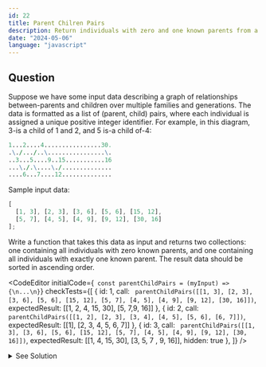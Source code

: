 ```yaml
---
id: 22
title: Parent Chilren Pairs 
description: Return individuals with zero and one known parents from a list of parent-child pairs.
date: "2024-05-06"
language: "javascript"
---
```


## Question
Suppose we have some input data describing a graph of relationships between-parents and children over multiple families and generations. The data is formatted as a list of (parent, child) pairs, where each individual is assigned a unique positive integer identifier.
For example, in this diagram, 3-is a child of 1 and 2, and 5 is-a child of-4:
```mathematica
1...2....4................30.
.\./.../..\................\.
..3...5....9..15...........16
...\./.\....\./..............
....6...7....12..............
```

Sample input data:

```javascript
[
  [1, 3], [2, 3], [3, 6], [5, 6], [15, 12],
  [5, 7], [4, 5], [4, 9], [9, 12], [30, 16]
];
```

Write a function that takes this data as input and returns two collections: 
one containing all individuals with zero known parents, and one containing 
all individuals with exactly one known parent. The result data should be
sorted in ascending order.

<CodeEditor 
    initialCode={`
const parentChildPairs = (myInput) => {\n...\n}`}
    checkTests={[
        {
       id: 1,
        call: `
        parentChildPairs([[1, 3], [2, 3], [3, 6], [5, 6], [15, 12],
                        [5, 7], [4, 5], [4, 9], [9, 12], [30, 16]])`,
        expectedResult: [[1, 2, 4, 15, 30], [5, 7,9, 16]]
        },
        {
       id: 2,
        call: `
        parentChildPairs([[1, 2], [2, 3], [3, 4], [4, 5], [5, 6], [6, 7]])`,
        expectedResult: [[1], [2, 3, 4, 5, 6, 7]]
        },
        {
       id: 3,
        call: `
        parentChildPairs([[1, 3], [3, 6], [5, 6], [15, 12],
                        [5, 7], [4, 5], [4, 9], [9, 12], [30, 16]])`,
        expectedResult: [[1, 4, 15, 30], [3, 5, 7 , 9, 16]],
        hidden: true
        },
        ]}
/>

<details>
<summary>See Solution</summary>

## Solution

### Basic idea
- We can solve this problem by using a map to store the number of parents for each individual.
- We can then iterate through the input data to populate the map and identify individuals with zero or one parent.
- Finally, we can return the individuals with zero and one parent as two separate arrays.

```js
const parentChildPairs = (myInput) => {
    const numberOfParents = new Map()
    const individuals = new Set()
    for (const [parent, child] of myInput) {
        individuals.add(parent)
        individuals.add(child)
        if (numberOfParents.has(child)) {
            numberOfParents.set(child, numberOfParents.get(child) + 1)
        } else {
            numberOfParents.set(child, 1)
        }
    }
    const zeroParents = []
    const oneParent = []
    for (const individual of individuals) {
        if (numberOfParents.get(individual) === undefined) {
            zeroParents.push(individual)
        } else if (numberOfParents.get(individual) === 1) {
            oneParent.push(individual)
        }
    }

    return [zeroParents.sort((a,b) => a - b), oneParent.sort((a,b) => a - b)];
}
```

### Algorithm Detailed Explanation
1. Create a map to store the number of parents for each individual and a set to store all individuals.
2. Iterate through the input data and populate the map and set.
3. For each parent-child pair, add the parent and child to the set.
4. If the child is already in the map, increment the number of parents for that child; otherwise, set the number of parents to 1.
5. Iterate through the set of individuals and identify individuals with zero or one parent.
6. Add individuals with zero parents to the zeroParents array and individuals with one parent to the oneParent array.
7. Return the zeroParents and oneParent arrays, sorted in ascending order.


## Complexity Analysis
The time complexity of this solution is O(n), where n is the number of parent-child pairs in the input data.
This is because we iterate through the input data once to populate the map and set and then iterate through the set of individuals to identify individuals with zero or one parent.


</details>


